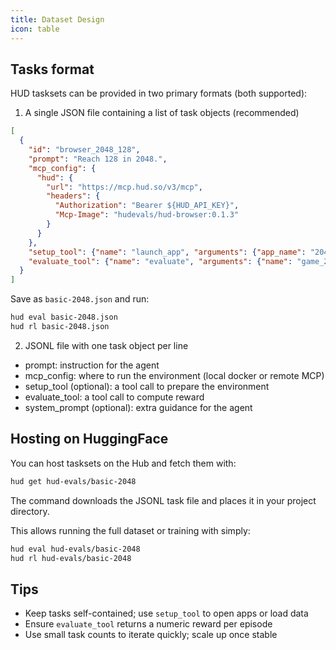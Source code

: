 ```yaml
---
title: Dataset Design
icon: table
---
```


## Tasks format

HUD tasksets can be provided in two primary formats (both supported):

1) A single JSON file containing a list of task objects (recommended)

```json
[
  {
    "id": "browser_2048_128",
    "prompt": "Reach 128 in 2048.",
    "mcp_config": {
      "hud": {
        "url": "https://mcp.hud.so/v3/mcp",
        "headers": {
          "Authorization": "Bearer ${HUD_API_KEY}",
          "Mcp-Image": "hudevals/hud-browser:0.1.3"
        }
      }
    },
    "setup_tool": {"name": "launch_app", "arguments": {"app_name": "2048"}},
    "evaluate_tool": {"name": "evaluate", "arguments": {"name": "game_2048_max_number", "arguments": {"target": 128}}}
  }
]
```

Save as `basic-2048.json` and run:

```bash
hud eval basic-2048.json
hud rl basic-2048.json
```

2) JSONL file with one task object per line

- prompt: instruction for the agent
- mcp_config: where to run the environment (local docker or remote MCP)
- setup_tool (optional): a tool call to prepare the environment
- evaluate_tool: a tool call to compute reward
- system_prompt (optional): extra guidance for the agent

## Hosting on HuggingFace

You can host tasksets on the Hub and fetch them with:

```bash
hud get hud-evals/basic-2048
```

The command downloads the JSONL task file and places it in your project directory.

This allows running the full dataset or training with simply:

```bash
hud eval hud-evals/basic-2048
hud rl hud-evals/basic-2048
```

## Tips

- Keep tasks self-contained; use `setup_tool` to open apps or load data
- Ensure `evaluate_tool` returns a numeric reward per episode
- Use small task counts to iterate quickly; scale up once stable


